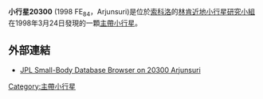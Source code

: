 {{Infobox Planet 
| minorplanet = yes 
| width = 25em 
| bgcolour = #FFFFC0 
| apsis = 
| name = Arjunsuri
| symbol = 
| image = 
| caption = 
| discovery = yes 
| discovery_ref = 
| discoverer = [[林肯近地小行星研究小組|林肯近地小行星研究小組]]
| discovery_site = [[索科洛|索科洛]]
| discovered = 1998年3月24日
| designations = yes
| mp_name = 20300
| alt_names = 1998 FE<sub>84</sub>
| mp_category = 
| orbit_ref = 
| epoch = 2008年5月14日
| aphelion = 2.5205744
| perihelion = 2.1482242
| semimajor = 
| eccentricity = 0.0797529
| period = 1302.7502106
| avg_speed = 
| inclination = 7.34714
| asc_node = 37.97132
| mean_anomaly = 342.34934
| arg_peri = 87.62394
| satellites = 
| physical_characteristics = yes 
| dimensions = 
| mass = 
| density = 
| surface_grav = 
| escape_velocity = 
| sidereal_day = 
| axial_tilt = 
| pole_ecliptic_lat = 
| pole_ecliptic_lon = 
| albedo = 
| temperatures= 
| temp_name1 = 
| mean_temp_1 = 
| max_temp_1 = 
| temp_name2 = 
| max_temp_2 = 
| spectral_type = 
| abs_magnitude = 14.4
}}

'''小行星20300 ''' (1998 FE<sub>84</sub>，Arjunsuri)是位於[[索科洛|索科洛]]的[[林肯近地小行星研究小組|林肯近地小行星研究小組]]在1998年3月24日發現的一顆[[小行星帶|主帶小行星]]。

== 外部連結 ==
* [http://ssd.jpl.nasa.gov/sbdb.cgi?sstr=20300+Arjunsuri JPL Small-Body Database Browser on 20300 Arjunsuri] {{Wayback|url=http://ssd.jpl.nasa.gov/sbdb.cgi?sstr=20300+Arjunsuri |date=20120310064824 }}

[[Category:主帶小行星|Category:主帶小行星]]

{{asteroid-stub}}